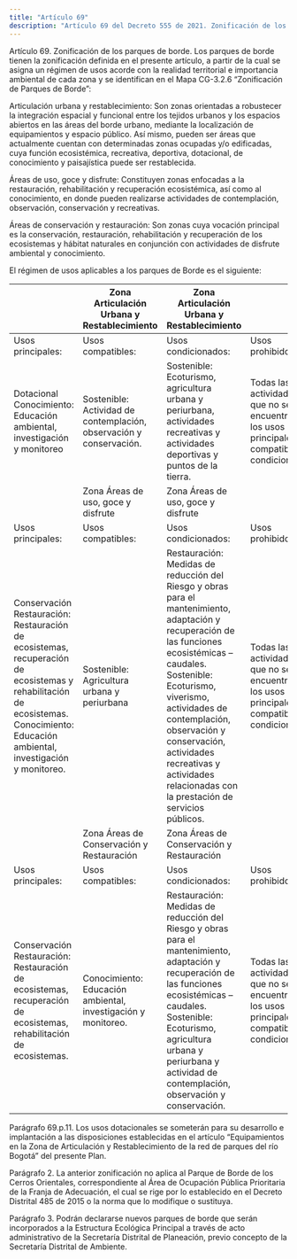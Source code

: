```yaml
---
title: "Artículo 69"
description: "Artículo 69 del Decreto 555 de 2021. Zonificación de los parques de borde."
---
```


Artículo 69. Zonificación de los parques de borde. Los parques de borde tienen la zonificación definida en el presente artículo, a partir de la cual se asigna un régimen de usos acorde con la realidad territorial e importancia ambiental de cada zona y se identifican en el Mapa CG-3.2.6 “Zonificación de Parques de Borde”:
 
Articulación urbana y restablecimiento: Son zonas orientadas a robustecer la integración espacial y funcional entre los tejidos urbanos y los espacios abiertos en las áreas del borde urbano, mediante la localización de equipamientos y espacio público. Así mismo, pueden ser áreas que actualmente cuentan con determinadas zonas ocupadas y/o edificadas, cuya función ecosistémica, recreativa, deportiva, dotacional, de conocimiento y paisajística puede ser restablecida.
 
Áreas de uso, goce y disfrute: Constituyen zonas enfocadas a la restauración, rehabilitación y recuperación ecosistémica, así como al conocimiento, en donde pueden realizarse actividades de contemplación, observación, conservación y recreativas.
 
Áreas de conservación y restauración: Son zonas cuya vocación principal es la conservación, restauración, rehabilitación y recuperación de los ecosistemas y hábitat naturales en conjunción con actividades de disfrute ambiental y conocimiento.
 
El régimen de usos aplicables a los parques de Borde es el siguiente:
 

|  | Zona Articulación Urbana y Restablecimiento | Zona Articulación Urbana y Restablecimiento |  |
| --- | --- | --- | --- |
| Usos principales: | Usos compatibles: | Usos condicionados: | Usos prohibidos: |
| Dotacional <br> Conocimiento: Educación ambiental, investigación y monitoreo | Sostenible: Actividad de contemplación, <br> observación 	y conservación. | Sostenible: 	Ecoturismo, agricultura urbana y periurbana, actividades 	recreativas 	y actividades deportivas y puntos de la tierra. | Todas las actividades que no se encuentran en los usos principales, compatibles o condicionados. |
|  | Zona Áreas de uso, goce y disfrute | Zona Áreas de uso, goce y disfrute |  |
| Usos principales: | Usos compatibles: | Usos condicionados: | Usos prohibidos: |
| Conservación <br> Restauración: Restauración de ecosistemas, recuperación de ecosistemas y rehabilitación de ecosistemas. <br> Conocimiento: Educación ambiental, investigación y monitoreo. | Sostenible: 	Agricultura urbana y periurbana | Restauración: Medidas de reducción del Riesgo y obras para el mantenimiento, adaptación y recuperación de las funciones ecosistémicas – caudales. <br> Sostenible: Ecoturismo, viverismo, actividades de contemplación, observación y conservación, actividades recreativas y actividades relacionadas con la prestación de servicios públicos. | Todas las actividades que no se encuentran en los usos principales, compatibles o condicionados. |
|  | Zona Áreas de Conservación y Restauración | Zona Áreas de Conservación y Restauración |  |
| Usos principales: | Usos compatibles: | Usos condicionados: | Usos prohibidos: |
| Conservación <br> Restauración: Restauración de ecosistemas, recuperación de ecosistemas, rehabilitación de ecosistemas. | Conocimiento: <br> Educación ambiental, investigación y monitoreo. | Restauración: Medidas de reducción del Riesgo y obras para el mantenimiento, adaptación y recuperación de las funciones ecosistémicas – caudales. <br> Sostenible: Ecoturismo, agricultura urbana y periurbana y actividad de contemplación, observación y conservación. | Todas las actividades que no se encuentran en los usos principales, compatibles o condicionados. |


 
Parágrafo 69.p.11. Los usos dotacionales se someterán para su desarrollo e implantación a las disposiciones establecidas en el artículo “Equipamientos en la Zona de Articulación y Restablecimiento de la red de parques del río Bogotá” del presente Plan.
 
Parágrafo 2. La anterior zonificación no aplica al Parque de Borde de los Cerros Orientales, correspondiente al Área de Ocupación Pública Prioritaria de la Franja de Adecuación, el cual se rige por lo establecido en el Decreto Distrital 485 de 2015 o la norma que lo modifique o sustituya.
 
Parágrafo 3. Podrán declararse nuevos parques de borde que serán incorporados a la Estructura Ecológica Principal a través de acto administrativo de la Secretaría Distrital de Planeación, previo concepto de la Secretaría Distrital de Ambiente.